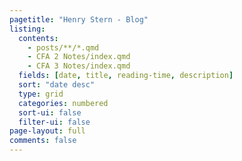 ```yaml
---
pagetitle: "Henry Stern - Blog"
listing:
  contents: 
    - posts/**/*.qmd
    - CFA 2 Notes/index.qmd
    - CFA 3 Notes/index.qmd
  fields: [date, title, reading-time, description]
  sort: "date desc"
  type: grid
  categories: numbered
  sort-ui: false
  filter-ui: false
page-layout: full
comments: false
---
```

